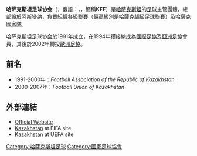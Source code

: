 {{NoteTA|G1=地名}}
{{國家足協 |
  Name               = 哈萨克斯坦足球协会<br />''Football Federation of Kazakhstan''  |
  Logo               = Kazakhstan FA.png |
  Founded            = 1914年 |
  FIFA affiliation   = 1994年 |
  Region             = [[歐洲足協|歐洲足協]] |
  Region affiliation = 2002年 |
  President          = {{flagicon|KAZ}} [[Adilbek_Dzhaksybekov|阿季利别克·贾克瑟别科夫]]|
  Coach              = {{flagicon|GER}} [[Bernd_Storck|伯恩特·斯托里克]] |
}}
'''哈萨克斯坦足球协会'''（{{lang-kk|Қазақстанның Футбол Федерациясы|translit=Qazaqstannıñ fwtbol federacïyası}}，俄語：'''{{lang|ru|Федерация Футбола Казахстана}}'''，''{{lang|ru|Federatsiya futbola Kazakhstana}}''，簡稱'''KFF'''）是[[哈萨克斯坦|哈萨克斯坦]]的[[英式足球|足球]]主管團體，總部設於[[阿斯塔纳|阿斯塔纳]]，負責組織各級聯賽（最高級別是[[哈薩克超級足球聯賽|哈薩克超級足球聯賽]]）及[[哈萨克斯坦国家足球队|哈薩克國家隊]]。

哈萨克斯坦足球协会於1991年成立，在1994年獲接納成為[[國際足協|國際足協]]及[[亞洲足協|亞洲足協]]會員，其後於2002年轉投[[歐洲足協|歐洲足協]]。

== 前名 ==
*1991-2000年：''Football Association of the Republic of Kazakhstan''
*2000-2007年：''Football Union of Kazakhstan''

==外部連結==
*[http://www.kff.kz/ Official Website]{{Wayback|url=http://www.kff.kz/ |date=20100406072922 }} {{kk icon}} {{en icon}} {{ru icon}}
*[http://www.fifa.com/associations/association=kaz/index.html  Kazakhstan]{{Wayback|url=http://www.fifa.com/associations/association=kaz/index.html |date=20100316180803 }} at FIFA site
*[http://www.uefa.com/memberassociations/association=KAZ/index.html  Kazakhstan]{{Wayback|url=http://www.uefa.com/memberassociations/association=KAZ/index.html |date=20100412035149 }} at UEFA site

{{UEFA成員國家足球協會}}

[[Category:哈薩克斯坦足球|Category:哈薩克斯坦足球]]
[[Category:國家足球協會|Category:國家足球協會]]